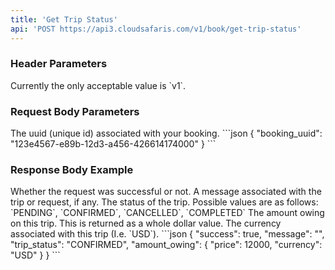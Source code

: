 ```yaml
---
title: 'Get Trip Status'
api: 'POST https://api3.cloudsafaris.com/v1/book/get-trip-status'
---
```


### Header Parameters
<ParamField header="CloudSafaris-API-Version" type="string" default="v1">
  Currently the only acceptable value is `v1`.
</ParamField>

### Request Body Parameters
<ParamField body="booking_uuid" type="uuid">
    The uuid (unique id) associated with your booking.
</ParamField>

<RequestExample>
```json
{
    "booking_uuid": "123e4567-e89b-12d3-a456-426614174000"
}
```
</RequestExample>

### Response Body Example

<ResponseField name="success" type="boolean">
    Whether the request was successful or not.
</ResponseField>
<ResponseField name="message" type="string">
    A message associated with the trip or request, if any.
</ResponseField>
<ResponseField name="trip_status" type="string">
    The status of the trip. Possible values are as follows:
    `PENDING`, `CONFIRMED`, `CANCELLED`, `COMPLETED`
</ResponseField>
<ResponseField name="amount_owing" type="object">
    <Expandable name="properties" defaultOpen={true}>
        <ResponseField name="price" type="number">
            The amount owing on this trip. This is returned as a whole dollar value.
        </ResponseField>
        <ResponseField name="currency" type="string">
            The currency associated with this trip (I.e. `USD`).
        </ResponseField>
    </Expandable>
</ResponseField>

<ResponseExample>
```json
{
    "success": true,
	"message": "",
	"trip_status": "CONFIRMED",
	"amount_owing": {
		"price": 12000, 
		"currency": "USD"
	}
}
```
</ResponseExample>